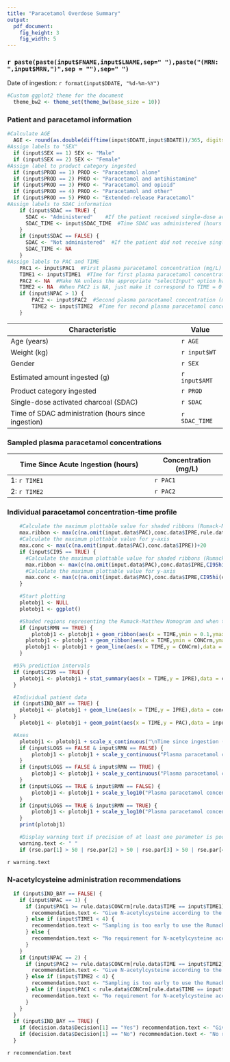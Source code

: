 ```yaml
---
title: "Paracetamol Overdose Summary"
output:
  pdf_document:
    fig_height: 3
    fig_width: 5
---
```


### `r paste(paste(input$FNAME,input$LNAME,sep=" "),paste("(MRN: ",input$MRN,")",sep = ""),sep=" ")`
Date of ingestion: `r format(input$DDATE, "%d-%m-%Y")`

```r
#Custom ggplot2 theme for the document
  theme_bw2 <- theme_set(theme_bw(base_size = 10))
```

### Patient and paracetamol information

``` r
#Calculate AGE
  AGE <- round(as.double(difftime(input$DDATE,input$BDATE))/365, digits = 1)
#Assign labels to "SEX"
  if (input$SEX == 1) SEX <- "Male"
  if (input$SEX == 2) SEX <- "Female"
#Assign label to product category ingested
  if (input$PROD == 1) PROD <- "Paracetamol alone"
  if (input$PROD == 2) PROD <- "Paracetamol and antihistamine"
  if (input$PROD == 3) PROD <- "Paracetamol and opioid"
  if (input$PROD == 4) PROD <- "Paracetamol and other"
  if (input$PROD == 5) PROD <- "Extended-release Paracetamol"
#Assign labels to SDAC information
	if (input$SDAC == TRUE) {
	  SDAC <- "Administered"	#If the patient received single-dose activated charcoal then SDAC = 1
	  SDAC_TIME <- input$SDAC_TIME  #Time SDAC was administered (hours since ingestion)
	}
	if (input$SDAC == FALSE) {
	  SDAC <- "Not administered"  #If the patient did not receive single-dose activated charcoal, then SDAC = 0
	  SDAC_TIME <- NA
	}
#Assign labels to PAC and TIME
	PAC1 <- input$PAC1  #First plasma paracetamol concentration (mg/L)
	TIME1 <- input$TIME1  #TIme for first plasma paracetamol concentration (hours)
	PAC2 <- NA  #Make NA unless the appropriate "selectInput" option has been chosen
	TIME2 <- NA  #When PAC2 is NA, just make it correspond to TIME = 0
	if (input$NPAC > 1) {
		PAC2 <- input$PAC2  #Second plasma paracetamol concentration (mg/L)
		TIME2 <- input$TIME2  #Time for second plasma paracetamol concentration (hours)
	}
```

**Characteristic**                                  | **Value**
--------------------------------------------------- | --------------
Age (years)                                         | `r AGE`
Weight (kg)                                         | `r input$WT`
Gender                                              | `r SEX`
Estimated amount ingested (g)                       | `r input$AMT`
Product category ingested                           | `r PROD`
Single-dose activated charcoal (SDAC)               | `r SDAC`
Time of SDAC administration (hours since ingestion) | `r SDAC_TIME`


### Sampled plasma paracetamol concentrations


**Time Since Acute Ingestion (hours)**              | **Concentration (mg/L)**
--------------------------------------------------- | --------------------------
1: `r TIME1`                                        | `r PAC1`
2: `r TIME2`                                        | `r PAC2`


### Individual paracetamol concentration-time profile

``` r
	#Calculate the maximum plottable value for shaded ribbons (Rumack-Matthew Nomogram)
	max.ribbon <- max(c(na.omit(input.data$PAC),conc.data$IPRE,rule.data$CONCrm[rule.data$TIME == 4]))+20
	#Calculate the maximum plottable value for y-axis
	max.conc <- max(c(na.omit(input.data$PAC),conc.data$IPRE))+20
	if (input$CI95 == TRUE) {
	  #Calculate the maximum plottable value for shaded ribbons (Rumack-Matthew Nomogram)
	  max.ribbon <- max(c(na.omit(input.data$PAC),conc.data$IPRE,CI95hi(ci.data$IPRE),rule.data$CONCrm[rule.data$TIME == 4]))+20
	  #Calculate the maximum plottable value for y-axis
	  max.conc <- max(c(na.omit(input.data$PAC),conc.data$IPRE,CI95hi(ci.data$IPRE)))+20
	}

	#Start plotting
	plotobj1 <- NULL
	plotobj1 <- ggplot()

	#Shaded regions representing the Rumack-Matthew Nomogram and when to treat with NAC
	if (input$RMN == TRUE) {
		plotobj1 <- plotobj1 + geom_ribbon(aes(x = TIME,ymin = 0.1,ymax = CONCrm),data = rule.data[rule.data$TIME %in% TIME,],alpha = 0.3,fill = "darkgreen")  #Range between min concentration and treatment line
	  plotobj1 <- plotobj1 + geom_ribbon(aes(x = TIME,ymin = CONCrm,ymax = max.ribbon),data = rule.data[rule.data$TIME %in% TIME,],alpha = 0.3,fill = "red")  #Range between Rumack-Matthew Nomogram and max concentration
	  plotobj1 <- plotobj1 + geom_line(aes(x = TIME,y = CONCrm),data = rule.data[rule.data$TIME %in% TIME,],linetype = "dashed")  #Rumack-Matthew Nomogram
	}

  #95% prediction intervals
  if (input$CI95 == TRUE) {
    plotobj1 <- plotobj1 + stat_summary(aes(x = TIME,y = IPRE),data = ci.data,geom = "ribbon",fun.ymin = "CI95lo",fun.ymax = "CI95hi",alpha = 0.2,fill = "#3c8dbc",colour = "#3c8dbc",linetype = "dashed")
  }

  #Individual patient data
  if (input$IND_BAY == TRUE) {
  	plotobj1 <- plotobj1 + geom_line(aes(x = TIME,y = IPRE),data = conc.data,colour = "#3c8dbc",size = 1)  #Bayesian estimated
  }
	plotobj1 <- plotobj1 + geom_point(aes(x = TIME,y = PAC),data = input.data,size = 2)  #Observations

  #Axes
	plotobj1 <- plotobj1 + scale_x_continuous("\nTime since ingestion (hours)")
	if (input$LOGS == FALSE & input$RMN == FALSE) {
		plotobj1 <- plotobj1 + scale_y_continuous("Plasma paracetamol concentration (mg/L)\n",lim = c(0,max.conc))
	}
	if (input$LOGS == FALSE & input$RMN == TRUE) {
		plotobj1 <- plotobj1 + scale_y_continuous("Plasma paracetamol concentration (mg/L)\n",lim = c(0,max.ribbon))
	}
	if (input$LOGS == TRUE & input$RMN == FALSE) {
		plotobj1 <- plotobj1 + scale_y_log10("Plasma paracetamol concentration (mg/L)\n",lim = c(0.1,max.conc))
	}
	if (input$LOGS == TRUE & input$RMN == TRUE) {
		plotobj1 <- plotobj1 + scale_y_log10("Plasma paracetamol concentration (mg/L)\n",lim = c(0.1,max.ribbon))
	}
	print(plotobj1)

	#Display warning text if precision of at least one parameter is poor
	warning.text <- " "
	if (rse.par[1] > 50 | rse.par[2] > 50 | rse.par[3] > 50 | rse.par[4] > 50) warning.text <- "Poor precision of at least one parameter estimate (relative standard error > 50%).  Recommend sampling another plasma concentration"
```

`r warning.text`


### N-acetylcysteine administration recommendations

``` r
  if (input$IND_BAY == FALSE) {
    if (input$NPAC == 1) {
      if (input$PAC1 >= rule.data$CONCrm[rule.data$TIME == input$TIME1]) {
        recommendation.text <- "Give N-acetylcysteine according to the Rumack-Matthew Nomogram"
      } else if (input$TIME1 < 4) {
        recommendation.text <- "Sampling is too early to use the Rumack-Matthew Nomogram"
      } else {
        recommendation.text <- "No requirement for N-acetylcysteine according to the Rumack-Matthew Nomogram"
      }
    }
    if (input$NPAC == 2) {
      if (input$PAC2 >= rule.data$CONCrm[rule.data$TIME == input$TIME2]) {
        recommendation.text <- "Give N-acetylcysteine according to the Rumack-Matthew Nomogram"
      } else if (input$TIME2 < 4) {
        recommendation.text <- "Sampling is too early to use the Rumack-Matthew Nomogram"
      } else if (input$PAC1 < rule.data$CONCrm[rule.data$TIME == input$TIME1] & input$PAC2 < rule.data$CONCrm[rule.data$TIME == input$TIME2]) {
        recommendation.text <- "No requirement for N-acetylcysteine according to the Rumack-Matthew Nomogram"
      }
    }
  }
  if (input$IND_BAY == TRUE) {
    if (decision.data$Decision[1] == "Yes") recommendation.text <- "Give N-acetylcysteine according to the Rumack-Matthew Nomogram"
    if (decision.data$Decision[1] == "No") recommendation.text <- "No requirement for N-acetylcysteine according to the Rumack-Matthew Nomogram"
  }
```

`r recommendation.text`
